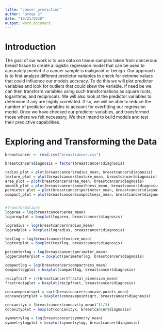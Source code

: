 ```yaml
---
title: "cancer_prediction"
author: "Group 2"
date: "10/21/2020"
output: word_document
---
```


# Introduction
The goal of our work is to use data on tissue samples taken from cancerous breast tissue to create a logistic regression model that can be used to accurately predict if a cancer sample is malignant or benign.  Our approach is to first analyze different predictor variables to check for extreme values that could influence our models accuracy.  To do this we will plot predictor variables and look for outliers that could skew the variable.  If need be we can then transform variables using such transformations as square roots, logarithms, and reciprocals.  We will also look at the predictor variables to determine if any are highly correlated.  If so, we will be able to reduce the number of predictor variables to account for overfitting our regression model.  Once we have checked our predictor variables, and transformed those where we felt necessary,  We then intend to build models and test their predictive capabilities.

# Exploring and Transforming the Data
```r
breastcancer <- read.csv("breastcancer.csv")

breastcancer$diagnosis = factor(breastcancer$diagnosis)

radius_plot = plot(breastcancer$radius_mean, breastcancer$diagnosis)
texture_plot = plot(breastcancer$texture_mean, breastcancer$diagnosis)
area_plot = plot(breastcancer$area_mean, breastcancer$diagnosis)
smooth_plot = plot(breastcancer$smoothness_mean, breastcancer$diagnosis)
permieter_plot = plot(breastcancer$perimeter_mean, breastcancer$diagnosis)
compact_plot = plot(breastcancer$compactness_mean, breastcancer$diagnosis)


#transformations
logarea = log(breastcancer$area_mean)
logareaplot = boxplot(logarea, breastcancer$diagnosis)

logradius = log(breastcancer$radius_mean)
logradplot = boxplot(logradius, breastcancer$diagnosis)

textlog = log(breastcancer$texture_mean)
logtextplot = boxplot(textlog, breastcancer$diagnosis)

perimeterlog = log(breastcancer$perimeter_mean)
logperimeterplot = boxplot(perimeterlog, breastcancer$diagnosis) 

compactlog = log(breastcancer$compactness_mean)
compactlogplot = boxplot(compactlog, breastcancer$diagnosis)

recipfract = 1/(breastcancer$fractal_dimension_mean)
fractrecipplot = boxplot(recipfract, breastcancer$diagnosis)

concavepointsqrt = sqrt(breastcancer$concave.points_mean)
concavesqrtplot = boxplot(concavepointsqrt, breastcancer$diagnosis)

concavityx = (breastcancer$concavity_mean)^(1/3)
cocavityplot = boxplot(concavityx, breastcancer$diagnosis)

symmetrylog = log(breastcancer$symmetry_mean)
symmetrylogplot = boxplot(symmetrylog, breastcancer$diagnosis)
```


